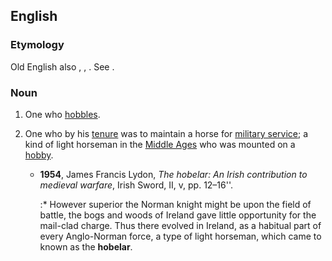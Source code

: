 ==English==

===Etymology===
Old English also {{m|ang|hobeler}}, {{etyl|fro|en}} {{m|fro|hobelier}}, {{etyl|la|en}} {{attention|la}} {{m|la|hobellarius}}. See {{m|en|hobby||a horse}}.

===Noun===
{{en-noun}}

# One who [[hobble]]s.
# {{lb|en|UK|historical}} One who by his [[tenure]] was to maintain a horse for [[military service]]; a kind of light horseman in the [[Middle Ages]] who was mounted on a [[hobby]].
#* '''1954''', James Francis Lydon, ''The hobelar: An Irish contribution to medieval warfare'', Irish Sword, II, v, pp.&nbsp;12–16''. 
#*:* However superior the Norman knight might be upon the field of battle, the bogs and woods of Ireland gave little opportunity for the mail-clad charge. Thus there evolved in Ireland, as a habitual part of every Anglo-Norman force, a type of light horseman, which came to known as the '''hobelar'''.
#: {{rfquotek|Hallam}}
#: {{rfquotek|Sir J. Davies}}
